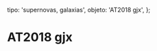 
  tipo: 'supernovas, galaxias',
  objeto: 'AT2018 gjx',
};

# AT2018 gjx

<Imagen
  src="registro/at2018-gjx_20180919_at2018gjx_20180919_gjcb.png"
  fecha="20180919"
/>